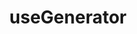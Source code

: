 ---
title: useGenerator
tagline: Generator using React hooks.
link: https://www.npmjs.com/package/use-generator
type: project
---